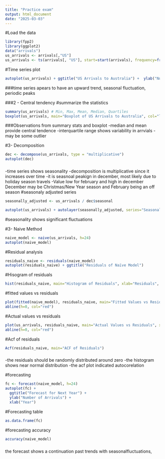```yaml
---
title: "Practice exam"
output: html_document
date: "2025-03-03"
---
```

#Load the data
```r
library(fpp2)
library(ggplot2)
data("arrivals")
us_arrivals <- arrivals[,"US"] 
us_arrivals <- ts(arrivals[, "US"], start=start(arrivals), frequency=frequency(arrivals))

```
#Time series plot
```r
autoplot(us_arrivals) + ggtitle("US Arrivals to Australia") +  ylab("Number of Arrivals") + xlab("Year")
```
###time series apears to have an upward trend, seasonal fluctuation, periodic peaks

###2 - Central tendency
#summarize the statistics
```r
summary(us_arrivals) # Min, Max, Mean, Median, Quartiles
boxplot(us_arrivals, main="Boxplot of US Arrivals to Australia", col="lightblue")
```
###Observations from summary stats and boxplot
-median and mean provide central tendence
-interquartile range shows variability in arrvials
-may be some outlier 



#3- Decomposition
```r
dec <- decompose(us_arrivals, type = "multiplicative") 
autoplot(dec)
```
###
-time series shows seasonality
-decomposition is multiplicative since it increases over time
-it is seasnoal peakign in december, most likely due to holiday season travels
-Value low for february and high in december
December may be Christmas/New Year season and February being an off season
#seasonaly adjusted series
```r
seasonally_adjusted <- us_arrivals / dec$seasonal

autoplot(us_arrivals) + autolayer(seasonally_adjusted, series="Seasonally Adjusted", color="red") +ggtitle("US Arrivals: Seasonally Adjusted vs Original") +ylab("Number of Arrivals") +xlab("Year")
```
#seasonality shows significant fluctuations 



#3- Naive Method
```r
naive_model <- naive(us_arrivals, h=24) 
autoplot(naive_model)
```
#Residual analysis
```r
residuals_naive <- residuals(naive_model)
autoplot(residuals_naive) + ggtitle("Residuals of Naïve Model")

```
#Hisogram of residuals 
```r
hist(residuals_naive, main="Histogram of Residuals", xlab="Residuals", col="lightblue")
```
#fitted values vs residuals
```r
plot(fitted(naive_model), residuals_naive, main="Fitted Values vs Residuals", xlab="Fitted Values", ylab="Residuals")
abline(h=0, col="red")
```
#Actual values vs residuals
```r
plot(us_arrivals, residuals_naive, main="Actual Values vs Residuals", xlab="Actual Values", ylab="Residuals")
abline(h=0, col="red")
```
#Acf of residuals
```r
Acf(residuals_naive, main="ACF of Residuals")
```

###
-the residuals should be randomly distributed around zero
-the histogram shows near normal distribution
-the acf plot indicated autocorelation


#forecasting
```r
fc <- forecast(naive_model, h=24) 
autoplot(fc) +
  ggtitle("Forecast for Next Year") +
  ylab("Number of Arrivals") +
  xlab("Year")
```
#Forecasting table 
```r
as.data.frame(fc)
```
#forecasting accuracy

```r
accuracy(naive_model)
```


###
the forecast shows a continuation past trends with seasonalfluctuations, 
